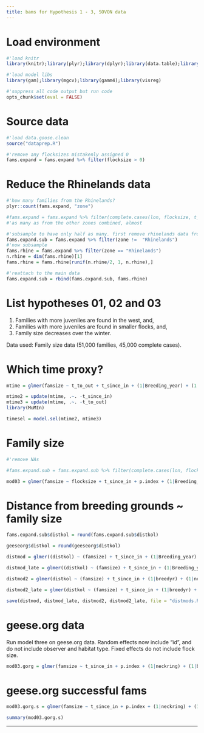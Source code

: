 ```yaml
---
title: bams for Hypothesis 1 - 3, SOVON data
---
```


# Load environment

```r
#'load knitr
library(knitr);library(plyr);library(dplyr);library(data.table);library(purrr);library(ggplot2)

#'load model libs
library(gam);library(mgcv);library(gamm4);library(visreg)

#'suppress all code output but run code
opts_chunk$set(eval = FALSE)
```

# Source data

```r
#'load data.goose.clean
source("dataprep.R")

#'remove any flocksizes mistakenly assigned 0
fams.expand = fams.expand %>% filter(flocksize > 0)

```

# Reduce the Rhinelands data

```r
#'how many families from the Rhinelands?
plyr::count(fams.expand, "zone")

#fams.expand = fams.expand %>% filter(complete.cases(lon, flocksize, t_since_in, p.index, Breeding_year, Observer, Food_type))
#'as many as from the other zones combined, almost

#'subsample to have only half as many. first remove rhinelands data from the frame
fams.expand.sub = fams.expand %>% filter(zone !=  "Rhinelands")
#'now subsample
fams.rhine = fams.expand %>% filter(zone == "Rhinelands")
n.rhine = dim(fams.rhine)[1]
fams.rhine = fams.rhine[runif(n.rhine/2, 1, n.rhine),]

#'reattach to the main data
fams.expand.sub = rbind(fams.expand.sub, fams.rhine)
```


# List hypotheses 01, 02 and 03

1. Families with more juveniles are found in the west, and, 
2. Families with more juveniles are found in smaller flocks, and,
3. Family size decreases over the winter.

Data used: Family size data (51,000 families, 45,000 complete cases).

# Which time proxy?

```r
mtime = glmer(famsize ~ t_to_out + t_since_in + (1|Breeding_year) + (1|Observer) + (1|Food_type), data = fams.expand.sub[runif(10000, 1, dim(fams.expand.sub)[1]),], family = "poisson", na.action = na.omit)

mtime2 = update(mtime, .~. -t_since_in)
mtime3 = update(mtime, .~. -t_to_out)
library(MuMIn)

timesel = model.sel(mtime2, mtime3)
```

# Family size
```r
#'remove NAs

#fams.expand.sub = fams.expand.sub %>% filter(complete.cases(lon, flocksize, t_since_in, p.index, Breeding_year, Observer, Food_type))

mod03 = glmer(famsize ~ flocksize + t_since_in + p.index + (1|Breeding_year) + (1|Observer) + (1|Food_type), data = fams.expand.sub, family = "poisson")
```

# Distance from breeding grounds ~ family size

```r

fams.expand.sub$distkol = round(fams.expand.sub$distkol)

geeseorg$distkol = round(geeseorg$distkol)

distmod = glmer((distkol) ~ (famsize) + t_since_in + (1|Breeding_year) + (1|Food_type) + (1|Observer), data = fams.expand.sub %>% filter(t_since_in < 60), family = "poisson")

distmod_late = glmer((distkol) ~ (famsize) + t_since_in + (1|Breeding_year) + (1|Food_type) + (1|Observer), data = fams.expand.sub %>% filter(t_since_in > 60), family = "poisson")

distmod2 = glmer(distkol ~ (famsize) + t_since_in + (1|breedyr) + (1|neckring), data = geeseorg %>% filter(t_since_in < 60), family = "gaussian")

distmod2_late = glmer(distkol ~ (famsize) + t_since_in + (1|breedyr) + (1|neckring), data = geeseorg %>% filter(t_since_in > 60), family = "gaussian")
```

```r
save(distmod, distmod_late, distmod2, distmod2_late, file = "distmods.Rdata")
```



# geese.org data
Run model three on geese.org data. Random effects now include "id", and do not include observer and habitat type. Fixed effects do not include flock size.

```r
mod03.gorg = glmer(famsize ~ t_since_in + p.index + (1|neckring) + (1|breedyr/neckring), data = geeseorg, family = poisson)
```

# geese.org successful fams

```r
mod03.gorg.s = glmer(famsize ~ t_since_in + p.index + (1|neckring) + (1|breedyr/neckring), data = geeseorg %>% filter(famsize > 0), family = poisson)
```

```r
summary(mod03.gorg.s)
```

---

